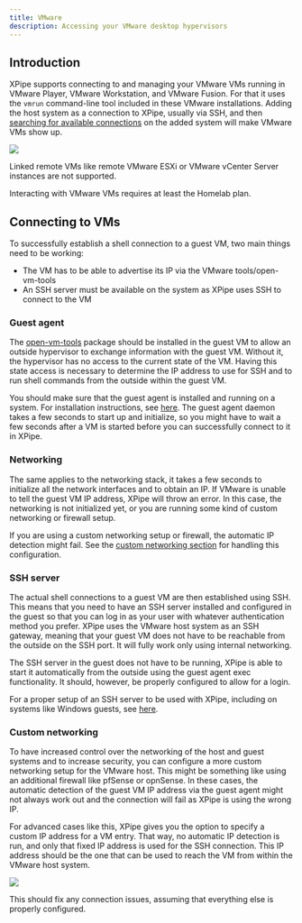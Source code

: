 ```yaml
---
title: VMware
description: Accessing your VMware desktop hypervisors
---
```


## Introduction

XPipe supports connecting to and managing your VMware VMs running in VMware Player, VMware Workstation, and VMware Fusion. For that it uses the `vmrun` command-line tool included in these VMware installations. Adding the host system as a connection to XPipe, usually via SSH, and then [searching for available connections](/guide/connection-search) on the added system will make VMware VMs show up.

![](/images/vmware.png)

<Callout type="info">Linked remote VMs like remote VMware ESXi or VMware vCenter Server instances are not supported.</Callout>

<Callout type="info">Interacting with VMware VMs requires at least the Homelab plan.</Callout>

## Connecting to VMs

To successfully establish a shell connection to a guest VM, two main things need to be working:
- The VM has to be able to advertise its IP via the VMware tools/open-vm-tools
- An SSH server must be available on the system as XPipe uses SSH to connect to the VM

### Guest agent

The [open-vm-tools](https://knowledge.broadcom.com/external/article?legacyId=2073803) package should be installed in the guest VM to allow an outside hypervisor to exchange information with the guest VM. Without it, the hypervisor has no access to the current state of the VM. Having this state access is necessary to determine the IP address to use for SSH and to run shell commands from the outside within the guest VM.

You should make sure that the guest agent is installed and running on a system. For installation instructions, see [here](https://knowledge.broadcom.com/external/article?legacyId=2073803). The guest agent daemon takes a few seconds to start up and initialize, so you might have to wait a few seconds after a VM is started before you can successfully connect to it in XPipe.

### Networking

The same applies to the networking stack, it takes a few seconds to initialize all the network interfaces and to obtain an IP. If VMware is unable to tell the guest VM IP address, XPipe will throw an error. In this case, the networking is not initialized yet, or you are running some kind of custom networking or firewall setup.

If you are using a custom networking setup or firewall, the automatic IP detection might fail. See the [custom networking section](#custom-networking) for handling this configuration.

### SSH server

The actual shell connections to a guest VM are then established using SSH. This means that you need to have an SSH server installed and configured in the guest so that you can log in as your user with whatever authentication method you prefer. XPipe uses the VMware host system as an SSH gateway, meaning that your guest VM does not have to be reachable from the outside on the SSH port. It will fully work only using internal networking.

The SSH server in the guest does not have to be running, XPipe is able to start it automatically from the outside using the guest agent exec functionality. It should, however, be properly configured to allow for a login.

For a proper setup of an SSH server to be used with XPipe, including on systems like Windows guests, see [here](/guide/ssh#windows-ssh-servers).

### Custom networking

To have increased control over the networking of the host and guest systems and to increase security, you can configure a more custom networking setup for the VMware host. This might be something like using an additional firewall like pfSense or opnSense. In these cases, the automatic detection of the guest VM IP address via the guest agent might not always work out and the connection will fail as XPipe is using the wrong IP.

For advanced cases like this, XPipe gives you the option to specify a custom IP address for a VM entry. That way, no automatic IP detection is run, and only that fixed IP address is used for the SSH connection. This IP address should be the one that can be used to reach the VM from within the VMware host system.

![](/images/proxmox-advanced.png)

This should fix any connection issues, assuming that everything else is properly configured.
